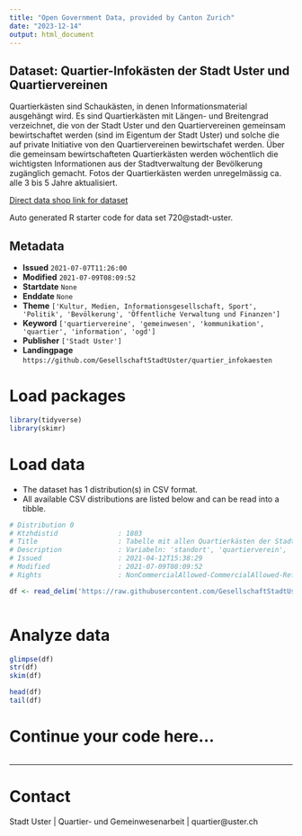 ```yaml
---
title: "Open Government Data, provided by Canton Zurich"
date: "2023-12-14"
output: html_document
---
```


## Dataset: Quartier-Infokästen der Stadt Uster und Quartiervereinen

Quartierkästen sind Schaukästen, in denen Informationsmaterial ausgehängt wird. Es sind Quartierkästen mit Längen- und Breitengrad verzeichnet, die von der Stadt Uster und den Quartiervereinen gemeinsam bewirtschaftet werden (sind im Eigentum der Stadt Uster) und solche die auf private Initiative von den Quartiervereinen bewirtschafet werden. Über die gemeinsam bewirtschafteten Quartierkästen werden wöchentlich die wichtigsten Informationen aus der Stadtverwaltung der Bevölkerung zugänglich gemacht. Fotos der Quartierkästen werden unregelmässig ca. alle 3 bis 5 Jahre aktualisiert.

[Direct data shop link for dataset](https://www.zh.ch/de/politik-staat/statistik-daten/datenkatalog.html#/datasets/720@stadt-uster)

Auto generated R starter code for data set 720@stadt-uster.

## Metadata

- **Issued** `2021-07-07T11:26:00`
- **Modified** `2021-07-09T08:09:52`
- **Startdate** `None`
- **Enddate** `None`
- **Theme** `['Kultur, Medien, Informationsgesellschaft, Sport', 'Politik', 'Bevölkerung', 'Öffentliche Verwaltung und Finanzen']`
- **Keyword** `['quartiervereine', 'gemeinwesen', 'kommunikation', 'quartier', 'information', 'ogd']`
- **Publisher** `['Stadt Uster']`
- **Landingpage** `https://github.com/GesellschaftStadtUster/quartier_infokaesten`


# Load packages

```r

library(tidyverse)
library(skimr)

```

# Load data

-   The dataset has 1 distribution(s) in CSV format.
-   All available CSV distributions are listed below and can be read into a tibble.

```r

# Distribution 0
# Ktzhdistid               : 1803
# Title                    : Tabelle mit allen Quartierkästen der Stadt Uster und Quartiervereinen
# Description              : Variabeln: 'standort', 'quartierverein', 'besitzer' = 'stadt' oder 'quartierverein', 'lat' = Breitengrad, 'lng' = Längengrad, 'bild_kasten' = URL zum Foto des Quartierkastens, 'link_google-streetview' = URL zum Foto des Quartierkastens auf Google Streetview.
# Issued                   : 2021-04-12T15:38:29
# Modified                 : 2021-07-09T08:09:52
# Rights                   : NonCommercialAllowed-CommercialAllowed-ReferenceRequired

df <- read_delim('https://raw.githubusercontent.com/GesellschaftStadtUster/quartier_infokaesten/main/liste_quartierinfokaesten.csv')



```

# Analyze data

```r

glimpse(df)
str(df)
skim(df)

head(df)
tail(df)

```

# Continue your code here...

```r

```

------------------------------------------------------------------------

# Contact

Stadt Uster | Quartier- und Gemeinwesenarbeit | quartier@uster.ch
